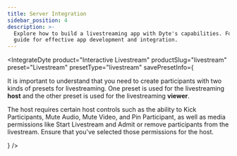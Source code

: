 ```yaml
---
title: Server Integration
sidebar_position: 4
description: >-
  Explore how to build a livestreaming app with Dyte's capabilities. Follow our
  guide for effective app development and integration.
---
```



<IntegrateDyte
  product="Interactive Livestream"
  productSlug="livestream"
  preset="Livestream"
  presetType="livestream"
  savePresetInfo={
    <Admonition type="info">
      <p>
        It is important to understand that you need to create participants with
        two kinds of presets for livestreaming. One preset is used for the
        livestreaming <b>host</b> and the other preset is used for the
        livestreaming <b>viewer</b>.
      </p>
      <p>
        The host requires certain host controls such as the ability to Kick
        Participants, Mute Audio, Mute Video, and Pin Participant, as well as
        media permissions like Start Livestream and Admit or remove participants
        from the livestream. Ensure that you've selected those permissions for
        the host.
      </p>
    </Admonition>
  }
/>

<head>
  <title>Server Integration Guide</title>
  <meta
    name="description"
    content="Explore how to build a livestreaming app with Dyte's capabilities. Follow our guide for effective app development and integration."
  />
</head>
